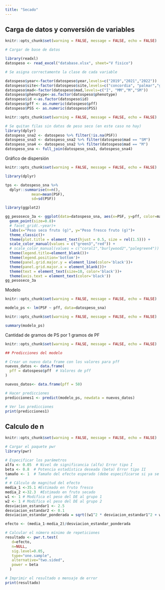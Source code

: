 ```yaml
---
title: "Secado"
---
```


## Carga de datos y conversión de variables
```r
knitr::opts_chunk$set(warning = FALSE, message = FALSE, echo = FALSE)

# Cargar de base de datos

library(readxl)
datospeso <- read_excel("database.xlsx", sheet="V fisico")

# Se asigna correctamente la clase de cada variable

datospeso$year<-factor(datospeso$year,levels=c("2019","2021","2022"))
datospeso$site<-factor(datospeso$site,levels=c("concordia", "palmar","gualeguaychu"))
datospeso$mad<-factor(datospeso$mad,levels=c("I", "MM","M","SM"))
datospeso$phenotype<-as.factor(datospeso$phenotype)
datospeso$id <-as.factor(datospeso$id)
datospeso$pff <- as.numeric(datospeso$pff)
datospeso$PSS <- as.numeric(datospeso$PSS)

```


```r
knitr::opts_chunk$set(warning = FALSE, message = FALSE, echo = FALSE)

# Se quitan filas sin datos de peso seco (en este caso no hay)
library(dplyr)
datospeso_sna2 <- datospeso %>% filter(!is.na(PSF))
datospeso_sna3 <- datospeso_sna2 %>% filter(datospeso$mad == "SM")
datospeso_sna4 <- datospeso_sna2 %>% filter(datospeso$mad == "M")
datospeso_sna <- full_join(datospeso_sna3, datospeso_sna4)


```

Gráfico de dispersión
```r
knitr::opts_chunk$set(warning = FALSE, message = FALSE, echo = FALSE)

library(dplyr)

tps <- datospeso_sna %>%
  dplyr::summarise(n=n(),
            mean=mean(PSF),
            sd=sd(PSF))

library(ggplot2)

gg_pesoseco_3a <- ggplot(data=datospeso_sna, aes(x=PSF, y=pff, color=mad))+
  geom_point(size=0.8)+
  # facet_grid(.~year)+
  labs(x="Peso seco fruto (g)", y="Peso fresco fruto (g)")+
  theme_classic()+
  theme(plot.title = element_text(hjust = 0.5, size = rel(1.5))) +
  scale_color_manual(values = c("green3","red")) +
  # scale_color_manual(values = c("coral1","burlywood2","palegreen4")) +
  theme(legend.title=element_blank())+
  theme(legend.position='bottom')+
  theme(panel.grid.major.y = element_line(color='black'))+
  theme(panel.grid.major.x = element_blank())+
  theme(text = element_text(size=10, color='black'))+
  theme(axis.text = element_text(color='black'))
gg_pesoseco_3a

```

Modelo
```r
knitr::opts_chunk$set(warning = FALSE, message = FALSE, echo = FALSE)

modelo_ps <- lm(PSF ~ pff, data=datospeso_sna)

```

```r
knitr::opts_chunk$set(warning = FALSE, message = FALSE, echo = FALSE)

summary(modelo_ps)

```

Cantidad de gramos de PS por 1 gramos de PF
```r
knitr::opts_chunk$set(warning = FALSE, message = FALSE, echo = FALSE)

## Predicciones del modelo

# Crear un nuevo data frame con los valores para pff
nuevos_datos <- data.frame(
  pff = datospeso$pff  # Valores de pff
)

nuevos_datos<- data.frame(pff = 50)

# Hacer predicciones
predicciones1 <- predict(modelo_ps, newdata = nuevos_datos)

# Ver las predicciones
print(predicciones1)

```

## Calculo de n
```r
knitr::opts_chunk$set(warning = FALSE, message = FALSE, echo = FALSE)

# Cargar el paquete pwr
library(pwr)

# Especificar los parámetros
alfa <- 0.05  # Nivel de significancia (alfa) Error tipo I
beta <- 0.8  # Potencia estadística deseada (beta) Error tipo II
tamaño <- 1  # Tamaño del efecto esperado (debe especificarse si ya se sabe)
# 
# # Cálculo de magnitud del efecto
media_1 <-35.1 #Estimado en fruto fresco
media_2 <-32.3  #Estimado en fruto secado
w1 <- 1 # Modifica el peso del DE al grupo 1
w2 <- 1 # Modifica el peso del DE al grupo 2
desviacion_estandar1 <- 2.5
desviacion_estandar2 <- 0.1
desviacion_estandar_ponderada = sqrt((w1^2 * desviacion_estandar1^2 + w2^2 * desviacion_estandar2^2) / (w1^2 + w2^2))

efecto <- (media_1-media_2)/desviacion_estandar_ponderada

# Calcular el número mínimo de repeticiones
resultado <- pwr.t.test(
   d=efecto,
   n=NULL,
   sig.level=0.05,
   type="one.sample",
   alternative="two.sided",
   power = beta
  )

# Imprimir el resultado o mensaje de error
print(resultado)

```

